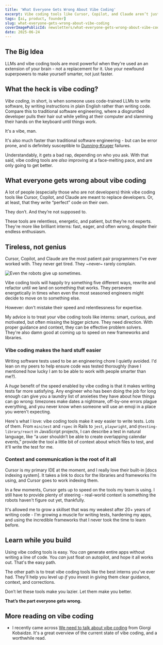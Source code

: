 ```yaml
---
title: 'What Everyone Gets Wrong About Vibe Coding'
excerpt: Vibe coding tools like Cursor, Copilot, and Claude aren’t just about speed—they’re an opportunity to code smarter and learn faster. Here’s how I use them to sharpen my skills as an engineer.
tags: [ai, product, founder]
slug: what-everyone-gets-wrong-about-vibe-coding
coverImagePublicId: newsletters/what-everyone-gets-wrong-about-vibe-coding/cover
date: 2025-06-24
---
```


## The Big Idea

LLMs and vibe coding tools are most powerful when they're used an an extension of your brain - not a replacement for it. Use your newfound superpowers to make yourself smarter, not just faster.

## What the heck is vibe coding?

_Vibe coding,_ in short, is when someone uses code-trained LLMs to write software, by writing instructions in plain English rather than writing code. Compare this to traditional software engineering, where a disgruntled developer pulls their hair out while yelling at their computer and slamming their hands on the keyboard until things work.

It's a vibe, man.

It's also much faster than traditional software engineering - but can be error prone, and is definitely susceptible to [Dunning-Kruger](https://mikebifulco.com/newsletter/learn-from-a-dunning-kruger-expert) failures.

Understandably, it gets a bad rap, depending on who you ask. With that said, vibe coding tools are _also_ improving at a face-melting pace, and are only going to get better.

## What everyone gets wrong about vibe coding

A lot of people (especially those who are not developers) think vibe coding tools like Cursor, Copilot, and Claude are meant to replace developers. Or, at least, that they write “perfect” code on their own.

They don’t. And they’re not supposed to.

These tools are relentless, energetic, and patient, but they’re not experts. They're more like brilliant interns: fast, eager, and often wrong, despite their endless enthusiasm.

## Tireless, not genius

Cursor, Copilot, and Claude are the most patient pair programmers I’ve ever worked with. They never get tired. They ~never~ rarely complain.

<Image
  publicId="newsletters/what-everyone-gets-wrong-about-vibe-coding/it-did-quit-once"
  alt="Even the robots give up sometimes."
  caption="Even the robots give up from time to time."
/>

Vibe coding tools will happily try something five different ways, rewrite and refactor until we land on something that works. They persevere energetically in times when even the most seasoned engineers might decide to move on to something else.

However: don't mistake their speed and relentlessness for expertise.

My advice is to treat your vibe coding tools like interns: smart, curious, and motivated, but often missing the bigger picture. They need direction. With proper guidance and context, they can be effective problem solvers. They're also damn good at coming up to speed on new frameworks and libraries.

### Vibe coding makes the hard stuff easier

Writing software tests used to be an engineering chore I quietly avoided. I'd lean on my peers to help ensure code was tested thoroughly (have I mentioned how lucky I am to be able to work with people smarter than me?).

A _huge_ benefit of the speed enabled by vibe coding is that it makes writing tests far more satisfying. Any engineer who has been doing the job for long enough can give you a laundry list of anxieties they have about how things can go wrong: timezones make dates a nightmare, off-by-one errors plague everything, and you never know when someone will use an emoji in a place you weren't expecting.

Here's what I love: vibe coding tools make it _way_ easier to write tests. Lots of them. From `minitest` and `rspec` in Rails to `jest`, `playwright`, and `@testing-library/react` in JavaScript projects, I can describe a test in natural language, like “a user shouldn’t be able to create overlapping calendar events,” provide the tool a little bit of context about which files to test, and it'll write the test for me.

### Context and communication is the root of it all

Cursor is my primary IDE at the moment, and I really love their built-in [docs indexing system]. It takes a link to docs for the libraries and frameworks I’m using, and Cursor goes to work indexing them.

In a few moments, Cursor gets up to speed on the tools my team is using. I still have to provide plenty of steering - real-world context is something the robots haven't figure out yet, thankfully.

It's allowed me to grow a skillset that was my weakest after 20+ years of writing code - I'm growing a muscle for writing tests, hardening my apps, and using the incredible frameworks that I never took the time to learn before.

## Learn while you build

Using vibe coding tools is easy. You _can_ generate entire apps without writing a line of code. You _can_ just float on autopilot, and hope it all works out. That's the easy path.

The other path is to treat vibe coding tools like the best interns you've ever had. They'll help you level up _if_ you invest in giving them clear guidance, context, and corrections.

Don’t let these tools make you lazier. Let them make you better.

**That’s the part everyone gets wrong.**

## More reading on vibe coding

- I recently came across [We need to talk about vibe coding](https://dev.to/georgekobaidze/im-all-in-on-ai-but-we-need-to-talk-about-vibe-coding-the-new-slippery-slope-2k6p) from Giorgi Kobaidze. It's a great overview of the current state of vibe coding, and a worthwhile read.
